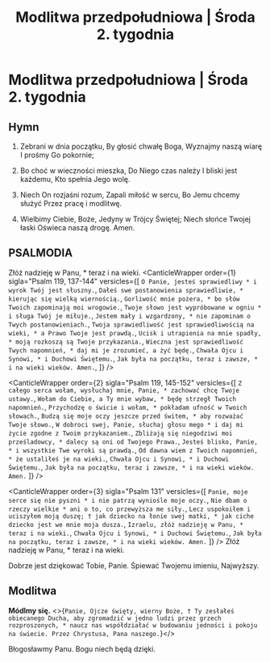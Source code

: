 ---
type: 'przedpoludniowa'
season: 'ordinary'
week: 2
title: 'Modlitwa przedpołudniowa | Środa 2. tygodnia'
day: 'sroda'
---

# Modlitwa przedpołudniowa | Środa 2. tygodnia

<OpeningVersicle />

## Hymn

1. Zebrani w dnia początku,
   By głosić chwałę Boga,
   Wyznajmy naszą wiarę
   I prośmy Go pokornie;

2. Bo choć w wieczności mieszka,
   Do Niego czas należy
   I bliski jest każdemu,
   Kto spełnia Jego wolę.

3. Niech On rozjaśni rozum,
   Zapali miłość w sercu,
   Bo Jemu chcemy służyć
   Przez pracę i modlitwę.

4. Wielbimy Ciebie, Boże,
   Jedyny w Trójcy Świętej;
   Niech słońce Twojej łaski
   Oświeca naszą drogę. Amen.

## PSALMODIA

<Antiphon>Złóż nadzieję w Panu, * teraz i na wieki.</Antiphon>
<CanticleWrapper
  order={1}
  sigla="Psalm 119, 137-144"
  versicles={[
    `O Panie, jesteś sprawiedliwy *
i wyrok Twój jest słuszny.`,
    `Dałeś swe postanowienia sprawiedliwie, *
kierując się wielką wiernością.`,
    `Gorliwość mnie pożera, *
bo słów Twoich zapominają moi wrogowie.`,
    `Twoje słowo jest wypróbowane w ogniu *
i sługa Twój je miłuje.`,
    `Jestem mały i wzgardzony, *
nie zapominam o Twych postanowieniach.`,
    `Twoja sprawiedliwość jest sprawiedliwością na wieki, *
a Prawo Twoje jest prawdą.`,
    `Ucisk i utrapienia na mnie spadły, *
moją rozkoszą są Twoje przykazania.`,
    `Wieczna jest sprawiedliwość Twych napomnień, *
daj mi je zrozumieć, a żyć będę.`,
    `Chwała Ojcu i Synowi, *
i Duchowi Świętemu.`,
    `Jak była na początku, teraz i zawsze, *
i na wieki wieków. Amen.`,
  ]}
/>

<CanticleWrapper
  order={2}
  sigla="Psalm 119, 145-152"
  versicles={[
    `Z całego serca wołam, wysłuchaj mnie, Panie, *
zachować chcę Twoje ustawy.`,
    `Wołam do Ciebie, a Ty mnie wybaw, *
będę strzegł Twoich napomnień.`,
    `Przychodzę o świcie i wołam, *
pokładam ufność w Twoich słowach.`,
    `Budzą się moje oczy jeszcze przed świtem, *
aby rozważać Twoje słowo.`,
    `W dobroci swej, Panie, słuchaj głosu mego *
i daj mi życie zgodne z Twoim przykazaniem.`,
    `Zbliżają się niegodziwi moi prześladowcy, *
dalecy są oni od Twojego Prawa.`,
    `Jesteś blisko, Panie, *
i wszystkie Twe wyroki są prawdą.`,
    `Od dawna wiem z Twoich napomnień, *
że ustaliłeś je na wieki.`,
    `Chwała Ojcu i Synowi, *
i Duchowi Świętemu.`,
    `Jak była na początku, teraz i zawsze, *
i na wieki wieków. Amen.`
  ]}
/>

<CanticleWrapper
  order={3}
  sigla="Psalm 131"
  versicles={[
    `Panie, moje serce się nie pyszni *
i nie patrzą wyniośle moje oczy.`,
    `Nie dbam o rzeczy wielkie *
ani o to, co przewyższa me siły.`,
    `Lecz uspokoiłem i uciszyłem moją duszę; †
jak dziecko na łonie swej matki, *
jak ciche dziecko jest we mnie moja dusza.`,
    `Izraelu, złóż nadzieję w Panu, *
teraz i na wieki.`,
    `Chwała Ojcu i Synowi, *
i Duchowi Świętemu.`,
    `Jak była na początku, teraz i zawsze, *
i na wieki wieków. Amen.`
  ]}
/>
<Antiphon>Złóż nadzieję w Panu, * teraz i na wieki.</Antiphon>

<Passage
  sigla="1 Kor 10, 24. 31"
  passage="Niech nikt nie szuka własnego dobra, lecz dobra bliźniego. Przeto czy jecie, czy pijecie, czy cokolwiek innego czynicie, wszystko na chwałę Bożą czyńcie."
/>

<V>Dobrze jest dziękować Tobie, Panie.</V>
<R>Śpiewać Twojemu imieniu, Najwyższy.</R>

## Modlitwa

<b>Módlmy się.</b> <>{`Panie, Ojcze święty, wierny Boże, † Ty zesłałeś obiecanego Ducha, aby zgromadzić w jedno ludzi przez grzech rozproszonych, * naucz nas współdziałać w budowaniu jedności i pokoju na świecie. Przez Chrystusa, Pana naszego.`}</>

<Amen />

<V>Błogosławmy Panu.</V>
<R>Bogu niech będą dzięki.</R>

